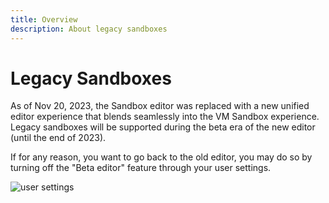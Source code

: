 ```yaml
---
title: Overview
description: About legacy sandboxes
---
```


# Legacy Sandboxes

As of Nov 20, 2023, the Sandbox editor was replaced with a new unified editor experience that blends seamlessly into the VM Sandbox experience. Legacy sandboxes will be supported during the beta era of the new editor (until the end of 2023). 

If for any reason, you want to go back to the old editor, you may do so by turning off the "Beta editor" feature through your user settings.

![user settings](../images/sandbox-beta-preferences.png)